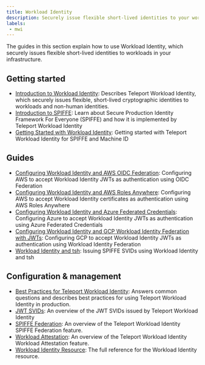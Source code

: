 ```yaml
---
title: Workload Identity
description: Securely issue flexible short-lived identities to your workloads
labels:
 - mwi
---
```


The guides in this section explain how to use Workload Identity, which securely
issues flexible short-lived identities to workloads in your infrastructure.

## Getting started
- [Introduction to Workload Identity](./introduction.mdx): Describes Teleport Workload Identity, which securely issues flexible, short-lived cryptographic identities to workloads and non-human identities.
- [Introduction to SPIFFE](./spiffe.mdx): Learn about Secure Production Identity Framework For Everyone (SPIFFE) and how it is implemented by Teleport Workload Identity
- [Getting Started with Workload Identity](./getting-started.mdx): Getting started with Teleport Workload Identity for SPIFFE and Machine ID

## Guides
- [Configuring Workload Identity and AWS OIDC Federation](./aws-oidc-federation.mdx): Configuring AWS to accept Workload Identity JWTs as authentication using OIDC Federation
- [Configuring Workload Identity and AWS Roles Anywhere](./aws-roles-anywhere.mdx): Configuring AWS to accept Workload Identity certificates as authentication using AWS Roles Anywhere
- [Configuring Workload Identity and Azure Federated Credentials](./azure-federated-credentials.mdx): Configuring Azure to accept Workload Identity JWTs as authentication using Azure Federated Credentials
- [Configuring Workload Identity and GCP Workload Identity Federation with JWTs](./gcp-workload-identity-federation-jwt.mdx): Configuring GCP to accept Workload Identity JWTs as authentication using Workload Identity Federation
- [Workload Identity and tsh](./tsh.mdx): Issuing SPIFFE SVIDs using Workload Identity and tsh

## Configuration & management
- [Best Practices for Teleport Workload Identity](./best-practices.mdx): Answers common questions and describes best practices for using Teleport Workload Identity in production.
- [JWT SVIDs](./jwt-svids.mdx): An overview of the JWT SVIDs issued by Teleport Workload Identity
- [SPIFFE Federation](./federation.mdx): An overview of the Teleport Workload Identity SPIFFE Federation feature.
- [Workload Attestation](../../reference/workload-identity/workload-identity-api-and-workload-attestation.mdx#workload-attestation): An overview of the Teleport Workload Identity Workload Attestation feature.
- [Workload Identity Resource](../../reference/workload-identity/workload-identity-resource.mdx): The full reference for the Workload Identity resource.

